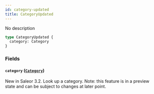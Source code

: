 ```yaml
---
id: category-updated
title: CategoryUpdated
---
```


No description

```graphql
type CategoryUpdated {
  category: Category
}
```

### Fields

#### `category` ([`Category`](../../../developer/api-reference/objects/category))

New in Saleor 3.2. Look up a category. Note: this feature is in a preview state and can be subject to changes at later point.
